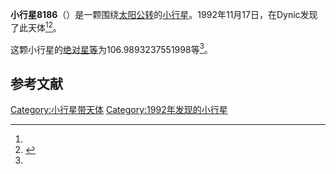 {{Infobox planet
| bgcolour = #FFFFC0
| name = 8186
| symbol = 
| image = 
| caption = 
| discovery = yes
| discovery_ref = 
| discoverer = {{link-jp|杉江淳|杉江淳}}
| discovery_site = [[Dynic|Dynic]] 
| discovered = 1992年11月17日
| designations = yes
| mp_name = 
| named_after = 
| alt_names = 1992 WP3/ 1981 SF3 / 1986 RE12 / 1986 TN11 / 1988 AS5
| mp_category = [[主带小行星|主带小行星]]
| orbit_ref = <ref name="a">[http://ssd.jpl.nasa.gov/sbdb.cgi?sstr=8186 8186] {{Wayback|url=http://ssd.jpl.nasa.gov/sbdb.cgi?sstr=8186 |date=20210717063805 }}，小行星數據庫瀏覽器（JPL Small-Body Database Browser）－[[美国国家航空航天局|美国国家航空航天局]]喷气推进实验室</ref>
| epoch = 2456400.5 (2013年4月18日更新)
| aphelion = {{convert|3.417581429627419|AU|km|3|abbr=on|lk=out}}
| perihelion = {{convert|2.684896926690838|AU|km|3|abbr=on}}
| semimajor = {{convert|3.051239178159128|AU|km|3|abbr=on}}
| eccentricity = 0.120063433
| period = 1946.761752 [[日|日]]<br />5.33[[儒略年|儒略年]]
| avg_speed = 
| inclination = 9.523095326630132
| asc_node = 280.4997620219127
| mean_anomaly = 
| arg_peri = 106.9893237551998
| satellites = 
| physical_characteristics = yes
| dimensions = 
| mass = 
| density = 
| surface_grav = 
| escape_velocity = 
| sidereal_day = 
| axial_tilt = 
| pole_ecliptic_lat = 
| pole_ecliptic_lon = 
| albedo = 
| temperatures= 
| temp_name1 = 
| mean_temp_1 = 
| max_temp_1 = 
| temp_name2 = 
| max_temp_2 = 
| spectral_type = 
| abs_magnitude = 106.9893237551998
}}

'''小行星8186'''（{{lang-en|8186}}）是一颗围绕[[太阳|太阳]][[公转|公转]]的[[小行星|小行星]]。1992年11月17日，{{link-jp|杉江淳|杉江淳}}在Dynic发现了此天体<ref name="a" /><ref>{{cite news|title=小行星列表|url=http://cfa-www.harvard.edu/iau/lists/NumberedMPs.txt|accessdate=2013-07-08|newspaper=哈佛大学|archive-date=2008-05-17|archive-url=https://web.archive.org/web/20080517010638/http://cfa-www.harvard.edu/iau/lists/NumberedMPs.txt|dead-url=no}}</ref>。

这颗小行星的[[绝对星等|绝对星等]]为106.9893237551998等<ref name="a" />。

==参考文献==
{{reflist}}
{{Minor Planet Number|[[小行星8185|小行星8185]]|[[小行星8187|小行星8187]]}}

{{小天体}}

[[Category:小行星带天体|Category:小行星带天体]]
[[Category:1992年发现的小行星|Category:1992年发现的小行星]]

{{asteroid-stub}}